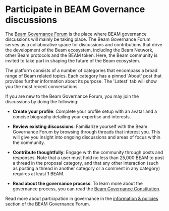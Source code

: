 # Participate in BEAM Governance discussions

The [Beam Governance Forum](https://gov.onbeam.com) is the place where BEAM governance discussions will mainly be taking place. The Beam Governance Forum serves as a collaborative space for discussions and contributions that drive the development of the Beam ecosystem, including the Beam Network, other Beam protocols and the BEAM token. Here, the Beam community is invited to take part in shaping the future of the Beam ecosystem.

The platform consists of a number of categories that encompass a broad range of Beam related topics. Each category has a pinned 'About' post that provides further information about its purpose. The 'Latest' tab will show you the most recent conversations.

If you are new to the Beam Governance Forum, you may join the discussions by doing the following:

- **Create your profile**: Complete your profile setup with an avatar and a concise biography detailing your expertise and interests.

- **Review existing discussions**: Familiarize yourself with the Beam Governance Forum by browsing through threads that interest you. This will give you insight into ongoing discussions and areas of focus within the community.

- **Contribute thoughtfully**: Engage with the community through posts and responses. Note that a user must hold no less than 25,000 BEAM to post a thread in the proposal category, and that any other interaction (such as posting a thread in another category or a comment in any category) requires at least 1 BEAM.

- **Read about the governance process**: To learn more about the governance process, you can read the [Beam Governance Constitution](https://github.com/BuildOnBeam/governance/blob/f6cb77130fae81a268439d7686bf72a194582425/constitution/Beam%20Governance%20Constitution%20(Stamped).pdf).

Read more about participation in governance in the [information & policies](https://gov.onbeam.com/c/information-policies/2)  section of the BEAM Governance Forum.